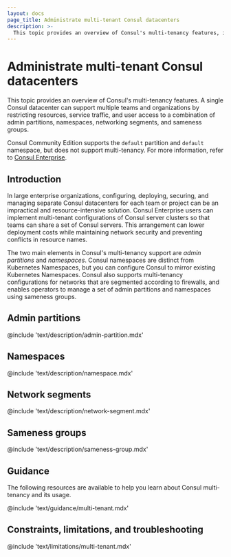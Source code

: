 ```yaml
---
layout: docs
page_title: Administrate multi-tenant Consul datacenters
description: >-
  This topic provides an overview of Consul's multi-tenancy features, including admin partitions, namespaces, network segmwents, and sameness groups. 
---
```


# Administrate multi-tenant Consul datacenters

This topic provides an overview of Consul's multi-tenancy features. A single Consul datacenter can support multiple teams and organizations by restricting resources, service traffic, and user access to a combination of admin partitions, namespaces, networking segments, and sameness groups.

Consul Community Edition supports the `default` partition and `default` namespace, but does not support multi-tenancy. For more information, refer to [Consul Enterprise](/consul/docs/enterprise).

## Introduction

In large enterprise organizations, configuring, deploying, securing, and managing separate Consul datacenters for each team or project can be an impractical and resource-intensive solution. Consul Enterprise users can implement multi-tenant configurations of Consul server clusters so that teams can share a set of Consul servers. This arrangement can lower deployment costs while maintaining network security and preventing conflicts in resource names.

The two main elements in Consul's multi-tenancy support are _admin partitions_ and _namespaces_. Consul namespaces are distinct from Kubernetes Namespaces, but you can configure Consul to mirror existing Kubernetes Namespaces. Consul also supports multi-tenancy configurations for networks that are segmented according to firewalls, and enables operators to manage a set of admin partitions and namespaces using sameness groups.

## Admin partitions

@include 'text/description/admin-partition.mdx'

## Namespaces

@include 'text/description/namespace.mdx'

## Network segments

@include 'text/description/network-segment.mdx'

## Sameness groups

@include 'text/description/sameness-group.mdx'

## Guidance

The following resources are available to help you learn about Consul multi-tenancy and its usage.

@include 'text/guidance/multi-tenant.mdx'

## Constraints, limitations, and troubleshooting

@include 'text/limitations/multi-tenant.mdx'
